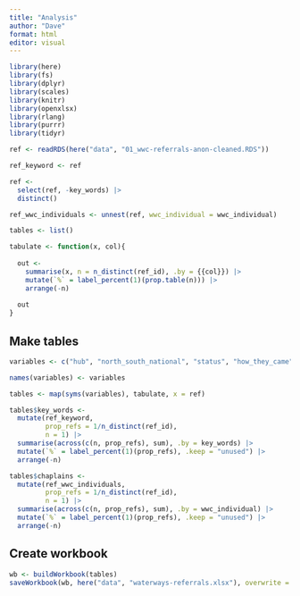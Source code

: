 ```yaml
---
title: "Analysis"
author: "Dave"
format: html
editor: visual
---
```


```r
library(here)
library(fs)
library(dplyr)
library(scales)
library(knitr)
library(openxlsx)
library(rlang)
library(purrr)
library(tidyr)

ref <- readRDS(here("data", "01_wwc-referrals-anon-cleaned.RDS"))

ref_keyword <- ref

ref <- 
  select(ref, -key_words) |> 
  distinct()

ref_wwc_individuals <- unnest(ref, wwc_individual = wwc_individual)
```

```r
tables <- list()

tabulate <- function(x, col){
  
  out <- 
    summarise(x, n = n_distinct(ref_id), .by = {{col}}) |> 
    mutate(`%` = label_percent(1)(prop.table(n))) |> 
    arrange(-n)
  
  out
}
```

## Make tables

```r
variables <- c("hub", "north_south_national", "status", "how_they_came")

names(variables) <- variables

tables <- map(syms(variables), tabulate, x = ref)

tables$key_words <-
  mutate(ref_keyword,
         prop_refs = 1/n_distinct(ref_id),
         n = 1) |> 
  summarise(across(c(n, prop_refs), sum), .by = key_words) |> 
  mutate(`%` = label_percent(1)(prop_refs), .keep = "unused") |> 
  arrange(-n)

tables$chaplains <-
  mutate(ref_wwc_individuals,
         prop_refs = 1/n_distinct(ref_id),
         n = 1) |> 
  summarise(across(c(n, prop_refs), sum), .by = wwc_individual) |> 
  mutate(`%` = label_percent(1)(prop_refs), .keep = "unused") |> 
  arrange(-n)
```

## Create workbook

```r
wb <- buildWorkbook(tables)
saveWorkbook(wb, here("data", "waterways-referrals.xlsx"), overwrite = TRUE)
```
